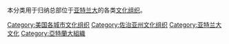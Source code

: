 本分类用于归纳总部位于[[亚特兰大|亚特兰大]]的各类[[文化组织|文化组织]]。

[[Category:美国各城市文化组织|Category:美国各城市文化组织]]
[[Category:佐治亚州文化组织|Category:佐治亚州文化组织]]
[[Category:亚特兰大文化|Category:亚特兰大文化]]
[[Category:亞特蘭大組織|Category:亞特蘭大組織]]